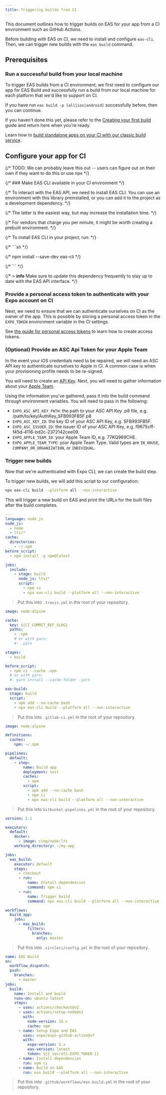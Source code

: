 ```yaml
---
title: Triggering builds from CI
---
```



This document outlines how to trigger builds on EAS for your app from a CI environment such as GitHub Actions.

Before building with EAS on CI, we need to install and configure `eas-cli`. Then, we can trigger new builds with the `eas build` command.

## Prerequisites

### Run a successful build from your local machine

To trigger EAS builds from a CI environment, we first need to configure our app for EAS Build and successfully run a build from our local machine for each platform that we'd like to support on CI.

If you have run `eas build -p [all|ios|android]` successfully before, then you can continue.

If you haven't done this yet, please refer to the [Creating your first build](setup.mdx) guide and return here when you're ready.

<ConfigClassic>

Learn how to [build standalone apps on your CI with our classic build service](/archive/classic-updates/turtle-cli.mdx).

</ConfigClassic>

## Configure your app for CI

{/* TODO: We can probably leave this out -- users can figure out on their own if they want to do this or use npx */}

{/* ### Make EAS CLI available in your CI environment */}

{/* To interact with the EAS API, we need to install EAS CLI. You can use an environment with this library preinstalled, or you can add it to the project as a development dependency. */}

{/* The latter is the easiest way, but may increase the installation time. */}

{/* For vendors that charge you per minute, it might be worth creating a prebuilt environment. */}

{/* To install EAS CLI in your project, run: */}

{/* ```sh */}

{/* npm install --save-dev eas-cli */}

{/* ``` */}

{/* > **info** Make sure to update this dependency frequently to stay up to date with the EAS API interface. */}

### Provide a personal access token to authenticate with your Expo account on CI

Next, we need to ensure that we can authenticate ourselves on CI as the owner of the app. This is possible by storing a personal access token in the `EXPO_TOKEN` environment variable in the CI settings.

See [the guide for personal access tokens](/accounts/programmatic-access.mdx#personal-account-personal-access-tokens) to learn how to create access tokens.

### (Optional) Provide an ASC Api Token for your Apple Team

In the event your iOS credentials need to be repaired, we will need an ASC API key to authenticate ourselves to Apple in CI. A common case is when your provisioning profile needs to be re-signed.

You will need to create an [API Key](https://expo.fyi/creating-asc-api-key). Next, you will need to gather information about your [Apple Team](https://expo.fyi/apple-team).

Using the information you've gathered, pass it into the build command through environment variables. You will need to pass in the following:

- `EXPO_ASC_API_KEY_PATH`: the path to your ASC API Key .p8 file, e.g. /path/to/key/AuthKey_SFB993FB5F.p8
- `EXPO_ASC_KEY_ID`: the key ID of your ASC API Key, e.g. SFB993FB5F.
- `EXPO_ASC_ISSUER_ID`: the issuer ID of your ASC API Key, e.g. f9675cff-f45d-4116-bd2c-2372142cee09.
- `EXPO_APPLE_TEAM_ID`: your Apple Team ID, e.g. 77KQ969CHE.
- `EXPO_APPLE_TEAM_TYPE`: your Apple Team Type. Valid types are `IN_HOUSE`, `COMPANY_OR_ORGANIZATION`, or `INDIVIDUAL`.

### Trigger new builds

Now that we're authenticated with Expo CLI, we can create the build step.

To trigger new builds, we will add this script to our configuration:

```sh
npx eas-cli build --platform all --non-interactive
```

This will trigger a new build on EAS and print the URLs for the built files after the build completes.

<Collapsible summary="Travis CI">

```yaml
---
language: node_js
node_js:
  - node
  - lts/*
cache:
  directories:
    - ~/.npm
before_script:
  - npm install -g npm@latest

jobs:
  include:
    - stage: build
      node_js: lts/*
      script:
        - npm ci
        - npx eas-cli build --platform all --non-interactive
```

> Put this into `.travis.yml` in the root of your repository.

</Collapsible>

<Collapsible summary="GitLab CI">

```yaml
image: node:alpine

cache:
  key: ${CI_COMMIT_REF_SLUG}
  paths:
    - .npm
    # or with yarn:
    #- .yarn

stages:
  - build

before_script:
  - npm ci --cache .npm
  # or with yarn:
  #- yarn install --cache-folder .yarn

eas-build:
  stage: build
  script:
    - apk add --no-cache bash
    - npx eas-cli build --platform all --non-interactive
```

> Put this into `.gitlab-ci.yml` in the root of your repository.

</Collapsible>

<Collapsible summary="Bitbucket Pipelines">

```yaml
image: node:alpine

definitions:
  caches:
    npm: ~/.npm

pipelines:
  default:
    - step:
        name: Build app
        deployment: test
        caches:
          - npm
        script:
          - apk add --no-cache bash
          - npm ci
          - npx eas-cli build --platform all --non-interactive
```

> Put this into `bitbucket-pipelines.yml` in the root of your repository.

</Collapsible>

<Collapsible summary="CircleCI">

```yaml
version: 2.1

executors:
  default:
    docker:
      - image: cimg/node:lts
    working_directory: ~/my-app

jobs:
  eas_build:
    executor: default
    steps:
      - checkout
      - run:
          name: Install dependencies
          command: npm ci
      - run:
          name: Trigger build
          command: npx eas-cli build --platform all --non-interactive

workflows:
  build_app:
    jobs:
      - eas_build:
          filters:
            branches:
              only: master
```

> Put this into `.circleci/config.yml` in the root of your repository.

</Collapsible>

<Collapsible summary="GitHub Actions">

```yaml
name: EAS Build
on:
  workflow_dispatch:
  push:
    branches:
      - master
jobs:
  build:
    name: Install and build
    runs-on: ubuntu-latest
    steps:
      - uses: actions/checkout@v2
      - uses: actions/setup-node@v2
        with:
          node-version: 16.x
          cache: npm
      - name: Setup Expo and EAS
        uses: expo/expo-github-action@v7
        with:
          expo-version: 5.x
          eas-version: latest
          token: ${{ secrets.EXPO_TOKEN }}
      - name: Install dependencies
        run: npm ci
      - name: Build on EAS
        run: eas build --platform all --non-interactive
```

> Put this into `.github/workflows/eas-build.yml` in the root of your repository.

</Collapsible>
